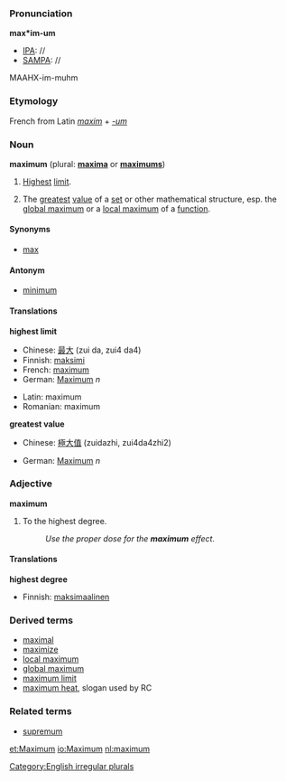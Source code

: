 ===Pronunciation===

'''max*im-um'''
*[[IPA]]: //
*[[SAMPA]]: //
MAAHX-im-muhm

===Etymology===

French from Latin ''[[maxim]]'' + ''[[-um]]''

===Noun===
'''maximum''' (plural: '''[[maxima]]''' or '''[[maximums]]''')
# [[high|Highest]] [[limit]].
# {{mathematics}} The [[great]]est [[value]] of a [[set]] or other mathematical structure, esp. the [[global maximum]] or a [[local maximum]] of a [[function]].

====Synonyms====
*[[max]]

====Antonym====
*[[minimum]]

====Translations====
'''highest limit'''
{{top}}
*Chinese: [[最]][[大]] (zui da, zui4 da4)
*Finnish: [[maksimi]]
*French: [[maximum'French|maximum]]
*German: [[Maximum]] ''n''
{{mid}}
*Latin: maximum
*Romanian: maximum
{{bottom}}

'''greatest value'''
{{top}}
*Chinese: [[極]][[大]][[值]] (zuidazhi, zui4da4zhi2)
{{mid}}
*German: [[Maximum]] ''n''
{{bottom}}

===Adjective===
'''maximum'''
# To the highest degree.
#: ''Use the proper dose for the '''maximum''' effect.''

====Translations====
'''highest degree'''
{{top}}
*Finnish: [[maksimaalinen]]
{{mid}}

{{bottom}}

===Derived terms===
*[[maximal]]
*[[maximize]]
*[[local maximum]]
*[[global maximum]]
*[[maximum limit]]
*[[maximum heat]], slogan used by RC

===Related terms===
*[[supremum]]

[[Category:English irregular plurals]]
[[et:Maximum]]
[[io:Maximum]]
[[nl:maximum]]